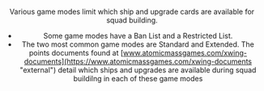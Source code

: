 <Header title="game mode" />

Various game modes limit which ship and upgrade cards are available for
squad building.

- Some game modes have a Ban List and a Restricted List.
- The two most common game modes are Standard and Extended. The
  points documents found at [www.atomicmassgames.com/xwing-documents](https://www.atomicmassgames.com/xwing-documents "external")
  detail which ships and upgrades are available during squad buildilng in
  each of these game modes
